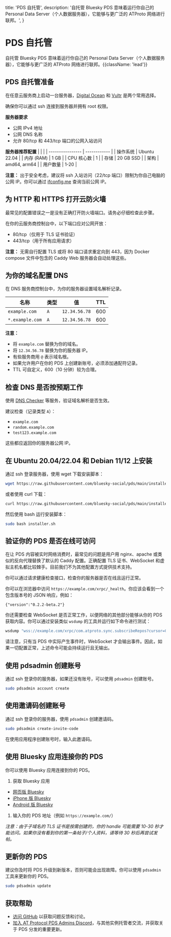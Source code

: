   title: 'PDS 自托管',
  description:
    '自托管 Bluesky PDS 意味着运行你自己的 Personal Data Server（个人数据服务器），它能够与更广泛的 ATProto 网络进行联邦。',
}

# PDS 自托管

自托管 Bluesky PDS 意味着运行你自己的 Personal Data Server（个人数据服务器），它能够与更广泛的 ATProto 网络进行联邦。{{className: 'lead'}}


## PDS 自托管准备

在任意云服务商上启动一台服务器，[Digital Ocean](https://digitalocean.com/) 和 [Vultr](https://vultr.com/) 是两个常用选择。

确保你可以通过 ssh 连接到服务器并拥有 root 权限。

**服务器要求**
* 公网 IPv4 地址
* 公网 DNS 名称
* 允许 80/tcp 和 443/tcp 端口的公网入站访问

**服务器推荐配置**
|                  |              |
| ---------------- | ------------ |
| 操作系统         | Ubuntu 22.04 |
| 内存 (RAM)       | 1 GB         |
| CPU 核心数       | 1            |
| 存储             | 20 GB SSD    |
| 架构             | amd64, arm64 |
| 用户数量         | 1-20         |

**注意：** 出于安全考虑，建议将 ssh 入站访问（22/tcp 端口）限制为你自己电脑的公网 IP。你可以通过 [ifconfig.me](https://ifconfig.me/) 查询当前公网 IP。

## 为 HTTP 和 HTTPS 打开云防火墙

最常见的配置错误之一是没有正确打开防火墙端口。请务必仔细检查此步骤。

在你的云服务商控制台中，以下端口应对公网开放：

* 80/tcp（仅用于 TLS 证书验证）
* 443/tcp（用于所有应用请求）

**注意：** 无需自行配置 TLS 或将 80 端口请求重定向到 443，因为 Docker compose 文件中包含的 Caddy Web 服务器会自动处理这些。

## 为你的域名配置 DNS

在 DNS 服务商控制台中，为你的服务器设置域名解析记录。

| 名称            | 类型 | 值           | TTL |
| --------------- | ---- | ------------ | --- |
| `example.com`   | `A`  | `12.34.56.78`| 600 |
| `*.example.com` | `A`  | `12.34.56.78`| 600 |

**注意：**
* 将 `example.com` 替换为你的域名。
* 将 `12.34.56.78` 替换为你的服务器 IP。
* 有些服务商用 `@` 表示域名根。
* 如果允许用户在你的 PDS 上创建新账号，必须添加通配符记录。
* TTL 可自定义，600（10 分钟）较为合理。

## 检查 DNS 是否按预期工作

使用 [DNS Checker](https://dnschecker.org/) 等服务，验证域名解析是否生效。

建议检查（记录类型 `A`）：
* `example.com`
* `random.example.com`
* `test123.example.com`

这些都应返回你的服务器公网 IP。

## 在 Ubuntu 20.04/22.04 和 Debian 11/12 上安装

通过 ssh 登录服务器，使用 wget 下载安装脚本：

```bash
wget https://raw.githubusercontent.com/bluesky-social/pds/main/installer.sh
```

或者使用 curl 下载：

```bash
curl https://raw.githubusercontent.com/bluesky-social/pds/main/installer.sh >installer.sh
```

然后使用 bash 运行安装脚本：

```bash
sudo bash installer.sh
```

## 验证你的 PDS 是否在线可访问

<Note>
在让 PDS 内容被实时网络消费时，最常见的问题是用户用 nginx、apache 或类似的反向代理替换了默认的 Caddy 配置。正确配置 TLS 证书、WebSocket 和虚拟主机名都比较棘手。目前我们不为其他配置方式提供技术支持。
</Note>

你可以通过请求健康检查接口，检查你的服务器是否在线且运行正常。

你可以在浏览器中访问 `https://example.com/xrpc/_health`。你应该会看到一个包含版本号的 JSON 响应，例如：

```
{"version":"0.2.2-beta.2"}
```

你还需要检查 WebSocket 是否正常工作，以便网络的其他部分能够从你的 PDS 获取内容。你可以通过安装类似 `wsdump` 的工具并运行如下命令进行测试：


```bash
wsdump "wss://example.com/xrpc/com.atproto.sync.subscribeRepos?cursor=0"
```
请注意，只有当 PDS 中实际产生事件时，WebSocket 才会输出事件。因此，如果一切配置正常，上述命令可能会持续运行且无输出。

## 使用 pdsadmin 创建账号

通过 ssh 登录你的服务器，如果还没有账号，可以使用 `pdsadmin` 创建账号。


```bash
sudo pdsadmin account create
```

## 使用邀请码创建账号

通过 ssh 登录你的服务器，使用 `pdsadmin` 创建邀请码。

```bash
sudo pdsadmin create-invite-code
```

在使用应用程序创建账号时，输入此邀请码。

## 使用 Bluesky 应用连接你的 PDS

你可以使用 Bluesky 应用连接到你的 PDS。

1. 获取 Bluesky 应用
  * [网页版 Bluesky](https://bsky.app/)
  * [iPhone 版 Bluesky](https://apps.apple.com/us/app/bluesky-social/id6444370199)
  * [Android 版 Bluesky](https://play.google.com/store/apps/details?id=xyz.blueskyweb.app)
1. 输入你的 PDS 地址（例如 `https://example.com/`）

_注意：由于子域名的 TLS 证书是按需创建的，你的 handle 可能需要 10-30 秒才能访问。如果你没有看到你的第一条帖子/个人资料，请等待 30 秒后再尝试发帖。_

## 更新你的 PDS

建议你及时将 PDS 升级到新版本，否则可能会出现故障。你可以使用 `pdsadmin` 工具来更新你的 PDS。

```bash
sudo pdsadmin update
```

## 获取帮助

- [访问 GitHub](https://github.com/bluesky-social/pds) 以获取问题反馈和讨论。
- [加入 AT Protocol PDS Admins Discord](https://discord.gg/e7hpHxRfBP)，与其他实例托管者交流，并获取关于 PDS 分发的重要更新。

